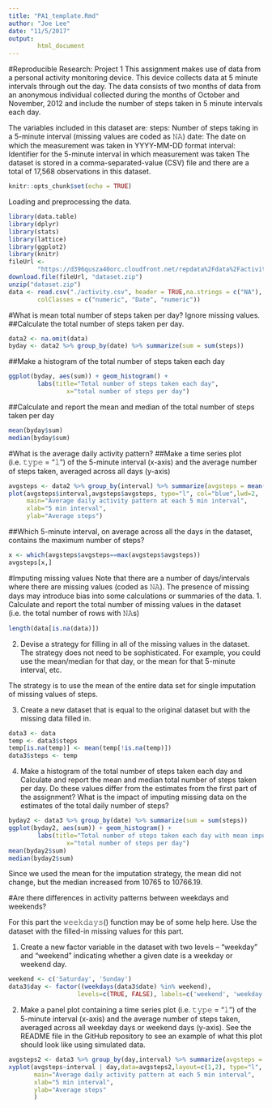 ```yaml
---
title: "PA1_template.Rmd"
author: "Joe Lee"
date: "11/5/2017"
output: 
        html_document
---
```

#Reproducible Research: Project 1
This assignment makes use of data from a personal activity monitoring device. This device collects data at 5 minute intervals through out the day. The data consists of two months of data from an anonymous individual collected during the months of October and November, 2012 and include the number of steps taken in 5 minute intervals each day.

The variables included in this dataset are:
steps: Number of steps taking in a 5-minute interval (missing values are coded as 𝙽𝙰)
date: The date on which the measurement was taken in YYYY-MM-DD format
interval: Identifier for the 5-minute interval in which measurement was taken
The dataset is stored in a comma-separated-value (CSV) file and there are a total of 17,568 observations in this dataset.
```r
knitr::opts_chunk$set(echo = TRUE)
```

Loading and preprocessing the data.
```r
library(data.table)
library(dplyr)
library(stats)
library(lattice)
library(ggplot2)
library(knitr)
fileUrl <- 
        "https://d396qusza40orc.cloudfront.net/repdata%2Fdata%2Factivity.zip"
download.file(fileUrl, "dataset.zip")
unzip("dataset.zip")
data <- read.csv("./activity.csv", header = TRUE,na.strings = c("NA"),
        colClasses = c("numeric", "Date", "numeric"))
```

#What is mean total number of steps taken per day? Ignore missing values.
##Calculate the total number of steps taken per day.
```r
data2 <- na.omit(data)
byday <- data2 %>% group_by(date) %>% summarize(sum = sum(steps))
```
##Make a histogram of the total number of steps taken each day
```r
ggplot(byday, aes(sum)) + geom_histogram() + 
        labs(title="Total number of steps taken each day", 
                x="total number of steps per day")
```
##Calculate and report the mean and median of the total number of steps taken per day
```r
mean(byday$sum)
median(byday$sum)
```

#What is the average daily activity pattern?
##Make a time series plot (i.e. 𝚝𝚢𝚙𝚎 = "𝚕") of the 5-minute interval (x-axis) and the average number of steps taken, averaged across all days (y-axis)
```r
avgsteps <- data2 %>% group_by(interval) %>% summarize(avgsteps = mean(steps))
plot(avgsteps$interval,avgsteps$avgsteps, type="l", col="blue",lwd=2,
     main="Average daily activity pattern at each 5 min interval",
     xlab="5 min interval",
     ylab="Average steps")
```
##Which 5-minute interval, on average across all the days in the dataset, contains the maximum number of steps?
```r
x <- which(avgsteps$avgsteps==max(avgsteps$avgsteps))
avgsteps[x,]
```

#Imputing missing values
Note that there are a number of days/intervals where there are missing values (coded as 𝙽𝙰). The presence of missing days may introduce bias into some calculations or summaries of the data.
1. Calculate and report the total number of missing values in the dataset (i.e. the total number of rows with 𝙽𝙰s)
```r
length(data[is.na(data)])
```
2. Devise a strategy for filling in all of the missing values in the dataset. The strategy does not need to be sophisticated. For example, you could use the mean/median for that day, or the mean for that 5-minute interval, etc.

The strategy is to use the mean of the entire data set for single imputation of missing values of steps.

3. Create a new dataset that is equal to the original dataset but with the missing data filled in.
```r
data3 <- data
temp <- data3$steps
temp[is.na(temp)] <- mean(temp[!is.na(temp)])
data3$steps <- temp
```
4. Make a histogram of the total number of steps taken each day and Calculate and report the mean and median total number of steps taken per day. Do these values differ from the estimates from the first part of the assignment? What is the impact of imputing missing data on the estimates of the total daily number of steps?
```r
byday2 <- data3 %>% group_by(date) %>% summarize(sum = sum(steps))
ggplot(byday2, aes(sum)) + geom_histogram() + 
        labs(title="Total number of steps taken each day with mean imputation",
                x="total number of steps per day")
mean(byday2$sum)
median(byday2$sum)
```
Since we used the mean for the imputation strategy, the mean did not change, but the median increased from 10765 to 10766.19.


#Are there differences in activity patterns between weekdays and weekends?

For this part the 𝚠𝚎𝚎𝚔𝚍𝚊𝚢𝚜() function may be of some help here. Use the dataset with the filled-in missing values for this part.

1. Create a new factor variable in the dataset with two levels – “weekday” and “weekend” indicating whether a given date is a weekday or weekend day.
```r
weekend <- c('Saturday', 'Sunday')
data3$day <- factor((weekdays(data3$date) %in% weekend), 
                   levels=c(TRUE, FALSE), labels=c('weekend', 'weekday'))
```
2. Make a panel plot containing a time series plot (i.e. 𝚝𝚢𝚙𝚎 = "𝚕") of the 5-minute interval (x-axis) and the average number of steps taken, averaged across all weekday days or weekend days (y-axis). See the README file in the GitHub repository to see an example of what this plot should look like using simulated data.
```r
avgsteps2 <- data3 %>% group_by(day,interval) %>% summarize(avgsteps = mean(steps))
xyplot(avgsteps~interval | day,data=avgsteps2,layout=c(1,2), type="l",
       main="Average daily activity pattern at each 5 min interval",
       xlab="5 min interval",
       ylab="Average steps"
       )
```

